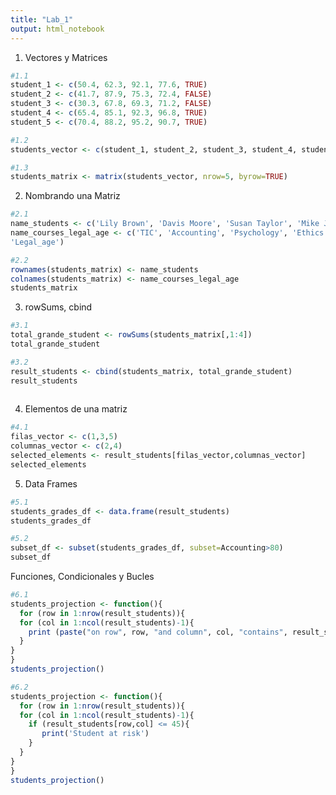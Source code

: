 ---
title: "Lab_1"
output: html_notebook
---
1. Vectores y Matrices
```{r}
#1.1
student_1 <- c(50.4, 62.3, 92.1, 77.6, TRUE)
student_2 <- c(41.7, 87.9, 75.3, 72.4, FALSE)
student_3 <- c(30.3, 67.8, 69.3, 71.2, FALSE)
student_4 <- c(65.4, 85.1, 92.3, 96.8, TRUE)
student_5 <- c(70.4, 88.2, 95.2, 90.7, TRUE)

#1.2
students_vector <- c(student_1, student_2, student_3, student_4, student_5)

#1.3
students_matrix <- matrix(students_vector, nrow=5, byrow=TRUE)
```
2. Nombrando una Matriz
```{r}
#2.1
name_students <- c('Lily Brown', 'Davis Moore', 'Susan Taylor', 'Mike Jones', 'Tom Hill')
name_courses_legal_age <- c('TIC', 'Accounting', 'Psychology', 'Ethics',
'Legal_age')

#2.2
rownames(students_matrix) <- name_students
colnames(students_matrix) <- name_courses_legal_age
students_matrix
```
3. rowSums, cbind
```{r}
#3.1
total_grande_student <- rowSums(students_matrix[,1:4])
total_grande_student

#3.2
result_students <- cbind(students_matrix, total_grande_student)
result_students
  
```
4. Elementos de una matriz
```{r}
#4.1
filas_vector <- c(1,3,5)
columnas_vector <- c(2,4)
selected_elements <- result_students[filas_vector,columnas_vector]
selected_elements
```
5. Data Frames
```{r}
#5.1
students_grades_df <- data.frame(result_students)
students_grades_df

#5.2
subset_df <- subset(students_grades_df, subset=Accounting>80)
subset_df

```
Funciones, Condicionales y Bucles
```{r}
#6.1
students_projection <- function(){
  for (row in 1:nrow(result_students)){
  for (col in 1:ncol(result_students)-1){
    print (paste("on row", row, "and column", col, "contains", result_students[row,col]))
  }
}
}
students_projection()

#6.2
students_projection <- function(){
  for (row in 1:nrow(result_students)){
  for (col in 1:ncol(result_students)-1){
    if (result_students[row,col] <= 45){
       print('Student at risk')
    }
  }
}
}
students_projection()

```

